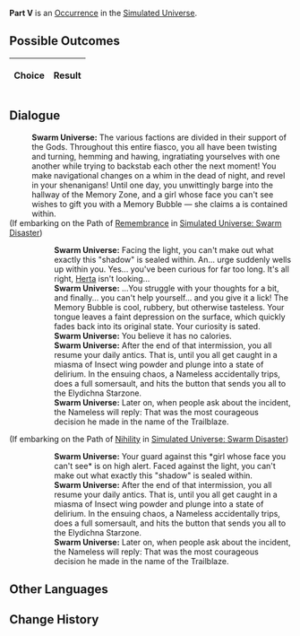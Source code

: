 {{Simulated Universe Event Infobox
|title         = Part V
|image         = 5.png
|type          =
|domains_su    = 
|domains_ext   = 
|domains_swarm = 
|domains_gng   = 
|requirements  =
|prev          = 
|next          = 
|indexRewards  =
|characters    = Herta
}}
'''Part V''' is an [[Simulated Universe/Occurrence|Occurrence]] in the [[Simulated Universe]].

==Possible Outcomes==
{| class="article-table"
!Choice
!Result

|}

<!--
==Gameplay Notes==

-->
==Dialogue==
{{Dialogue Start}}
:'''Swarm Universe:''' The various factions are divided in their support of the Gods. Throughout this entire fiasco, you all have been twisting and turning, hemming and hawing, ingratiating yourselves with one another while trying to backstab each other the next moment! You make navigational changes on a whim in the dead of night, and revel in your shenanigans! Until one day, you unwittingly barge into the hallway of the Memory Zone, and a girl whose face you can't see wishes to gift you with a Memory Bubble &mdash; she claims a {{Color|Keyword|"shadow"}} is contained within.
;(If embarking on the Path of [[Simulated Universe/Paths#Remembrance|Remembrance]] in [[Simulated Universe: Swarm Disaster]])
:{{SU Special Dialogue|Remembrance|Accept it.|It was born of non-existence. Does it really exist?}}
::'''Swarm Universe:''' Facing the light, you can't make out what exactly this "shadow" is sealed within. An... urge suddenly wells up within you. Yes... you've been curious for far too long. It's all right, [[Herta]] isn't looking...
::'''Swarm Universe:''' ...You struggle with your thoughts for a bit, and finally... you can't help yourself... and you give it a lick! The Memory Bubble is cool, rubbery, but otherwise tasteless. Your tongue leaves a faint depression on the surface, which quickly fades back into its original state. Your curiosity is sated.
::'''Swarm Universe:''' You believe it has no calories.
::'''Swarm Universe:''' After the end of that intermission, you all resume your daily antics. That is, until you all get caught in a miasma of Insect wing powder and plunge into a state of delirium. In the ensuing chaos, a Nameless accidentally trips, does a full somersault, and hits the button that sends you all to the Elydichna Starzone.
::'''Swarm Universe:''' Later on, when people ask about the incident, the Nameless will reply: That was the most courageous decision he made in the name of the Trailblaze.
;(If embarking on the Path of [[Simulated Universe/Paths#Nihility|Nihility]] in [[Simulated Universe: Swarm Disaster]])
:{{SU Special Dialogue|Nihility|Decline respectfully.|Don't accept things from strangers.}}
::'''Swarm Universe:''' Your guard against this *girl whose face you can't see* is on high alert. Faced against the light, you can't make out what exactly this "shadow" is sealed within.
::'''Swarm Universe:''' After the end of that intermission, you all resume your daily antics. That is, until you all get caught in a miasma of Insect wing powder and plunge into a state of delirium. In the ensuing chaos, a Nameless accidentally trips, does a full somersault, and hits the button that sends you all to the Elydichna Starzone.
::'''Swarm Universe:''' Later on, when people ask about the incident, the Nameless will reply: That was the most courageous decision he made in the name of the Trailblaze.
{{Dialogue End}}

==Other Languages==
{{Other Languages
|en   = Part V
|zhs  = 其五
|zht  = 其五
|ja   = その5
|ko   = V
|es   = Parte V
|fr   = Partie V
|ru   = V
|th   = ตอน 5
|vi   = Phần 5
|de   = Teil 5
|id   = Bagian V
|pt   = Parte V
}}

==Change History==
{{Change History|1.0}}
